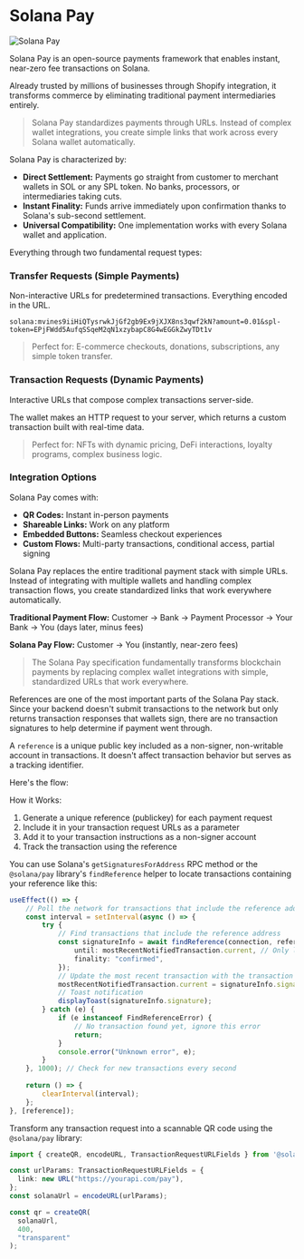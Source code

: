 
# Solana Pay

![Solana Pay](/graphics/course-banners/solana-pay.png)

Solana Pay is an open-source payments framework that enables instant, near-zero fee transactions on Solana. 

Already trusted by millions of businesses through Shopify integration, it transforms commerce by eliminating traditional payment intermediaries entirely.

> Solana Pay standardizes payments through URLs. Instead of complex wallet integrations, you create simple links that work across every Solana wallet automatically.

<ArticleSection name="Core Functionalities" id="core-functionalities" level="h2" />

Solana Pay is characterized by:
- **Direct Settlement:** Payments go straight from customer to merchant wallets in SOL or any SPL token. No banks, processors, or intermediaries taking cuts.
- **Instant Finality:** Funds arrive immediately upon confirmation thanks to Solana's sub-second settlement.
- **Universal Compatibility:** One implementation works with every Solana wallet and application.

Everything through two fundamental request types:

### Transfer Requests (Simple Payments)

Non-interactive URLs for predetermined transactions. Everything encoded in the URL.

```
solana:mvines9iiHiQTysrwkJjGf2gb9Ex9jXJX8ns3qwf2kN?amount=0.01&spl-token=EPjFWdd5AufqSSqeM2qN1xzybapC8G4wEGGkZwyTDt1v
```

> Perfect for: E-commerce checkouts, donations, subscriptions, any simple token transfer.

### Transaction Requests (Dynamic Payments)  

Interactive URLs that compose complex transactions server-side.

The wallet makes an HTTP request to your server, which returns a custom transaction built with real-time data.

> Perfect for: NFTs with dynamic pricing, DeFi interactions, loyalty programs, complex business logic.

### Integration Options

Solana Pay comes with:
- **QR Codes:** Instant in-person payments
- **Shareable Links:** Work on any platform  
- **Embedded Buttons:** Seamless checkout experiences
- **Custom Flows:** Multi-party transactions, conditional access, partial signing

<ArticleSection name="Why It Matters" id="why-it-matters" level="h2" />

Solana Pay replaces the entire traditional payment stack with simple URLs. Instead of integrating with multiple wallets and handling complex transaction flows, you create standardized links that work everywhere automatically.

**Traditional Payment Flow:** Customer → Bank → Payment Processor → Your Bank → You (days later, minus fees)

**Solana Pay Flow:** Customer → You (instantly, near-zero fees)

> The Solana Pay specification fundamentally transforms blockchain payments by replacing complex wallet integrations with simple, standardized URLs that work everywhere.

<ArticleSection name="Reference" id="reference" level="h2" />

References are one of the most important parts of the Solana Pay stack. Since your backend doesn't submit transactions to the network but only returns transaction responses that wallets sign, there are no transaction signatures to help determine if payment went through.

A `reference` is a unique public key included as a non-signer, non-writable account in transactions. It doesn't affect transaction behavior but serves as a tracking identifier.

Here's the flow:

How it Works:
1. Generate a unique reference (publickey) for each payment request
2. Include it in your transaction request URLs as a parameter
3. Add it to your transaction instructions as a non-signer account
4. Track the transaction using the reference

You can use Solana's `getSignaturesForAddress` RPC method or the `@solana/pay` library's `findReference` helper to locate transactions containing your reference like this:

```ts
useEffect(() => {
    // Poll the network for transactions that include the reference address
    const interval = setInterval(async () => {
        try {
            // Find transactions that include the reference address
            const signatureInfo = await findReference(connection, reference, {
                until: mostRecentNotifiedTransaction.current, // Only look for transactions after the most recent one we've found
                finality: "confirmed",
            });
            // Update the most recent transaction with the transaction we just found
            mostRecentNotifiedTransaction.current = signatureInfo.signature;
            // Toast notification
            displayToast(signatureInfo.signature);
        } catch (e) {
            if (e instanceof FindReferenceError) {
                // No transaction found yet, ignore this error
                return;
            }
            console.error("Unknown error", e);
        }
    }, 1000); // Check for new transactions every second
    
    return () => {
        clearInterval(interval);
    };
}, [reference]);
```

<ArticleSection name="QR Code Generation" id="qr-code-generation" level="h2" />

Transform any transaction request into a scannable QR code using the `@solana/pay` library:

```ts
import { createQR, encodeURL, TransactionRequestURLFields } from '@solana/pay'; 

const urlParams: TransactionRequestURLFields = {
  link: new URL("https://yourapi.com/pay"),
};
const solanaUrl = encodeURL(urlParams);

const qr = createQR(
  solanaUrl,
  400,
  "transparent"
);
```